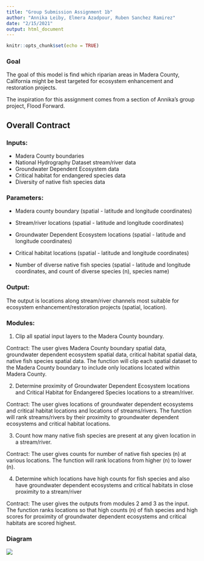 ```yaml
---
title: "Group Submission Assignment 1b"
author: "Annika Leiby, Elmera Azadpour, Ruben Sanchez Ramirez"
date: "2/15/2021"
output: html_document
---
```


```r
knitr::opts_chunk$set(echo = TRUE)

```

### Goal

The goal of this model is find which riparian areas in Madera County, California might be best targeted for ecosystem enhancement and restoration projects. 

The inspiration for this assignment comes from a section of Annika's group project, Flood Forward. 


## Overall Contract

### Inputs:

- Madera County boundaries 
- National Hydrography Dataset stream/river data
- Groundwater Dependent Ecosystem data 
- Critical habitat for endangered species data 
- Diversity of native fish species data 

### Parameters: 
- Madera county boundary (spatial - latitude and longitude coordinates)

- Stream/river locations (spatial - latitude and longitude coordinates)

- Groundwater Dependent Ecosystem locations (spatial - latitude and longitude coordinates)

- Critical habitat locations (spatial - latitude and longitude coordinates)

- Number of diverse native fish species (spatial - latitude and longitude coordinates, and count of diverse species (n), species name)

### Output:

The output is locations along stream/river channels most suitable for ecosystem enhancement/restoration projects (spatial, location). 

### Modules: 

1. Clip all spatial input layers to the Madera County boundary.

Contract: The user gives Madera County boundary spatial data, groundwater dependent ecosystem spatial data, critical habitat spatial data, native fish species spatial data. The function will clip each spatial dataset to the Madera County boundary to include only locations located within Madera County. 


2. Determine proximity of Groundwater Dependent Ecosystem locations and Critical Habitat for Endangered Species locations to a stream/river.

Contract: The user gives locations of groundwater dependent ecosystems and critical habitat locations and locations of streams/rivers. The function will rank streams/rivers by their proximity to groundwater dependent ecosystems and critical habitat locations. 



3. Count how many native fish species are present at any given location in a stream/river.

Contract: The user gives counts for number of native fish species (n) at various locations. The function will rank locations from higher (n) to lower (n).  



4. Determine which locations have high counts for fish species and also have groundwater dependent ecosystems and critical habitats in close proximity to a stream/river

Contract: The user gives the outputs from modules 2 amd 3 as the input. The function ranks locations so that high counts (n) of fish species and high scores for proximity of groundwater dependent ecosystems and critical habitats are scored highest. 

### Diagram 

![](1b.jpg)

